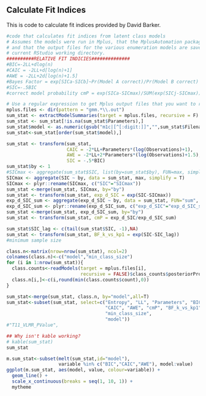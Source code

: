 ## Calculate Fit Indices

This is code to calculate fit indices provided by David Barker.

```r
#code that calculates fit indices from latent class models
# Assumes the models were run in Mplus, that the MplusAutomation package is installed,
# and that the output files for the various enumeration models are saved in the same folder as the
# current RStudio working directory. 
##########RELATIVE FIT INDICIES##############
#BIC=-2LL+dlog(n)
#CAIC = -2LL+d[log(n)+1]
#AWE = -2LL+2d[log(n)+1.5]
#Bayes Factor = exp[SICa-SICb]~Pr(Model A correct)/Pr(Model B correct)
#SIC=-.5BIC
#correct model probability cmP = exp(SICa-SICmax)/SUM(exp(SICj-SICmax))

# Use a regular expression to get Mplus output files that you want to read in
mplus.files <- dir(pattern = "gmm.*\\.out")
sum_stat <- extractModelSummaries(target = mplus.files, recursive = F)
sum_stat <- sum_stat[!is.na(sum_stat$Parameters),]
sum_stat$model <- as.numeric(gsub("m1c|[^[:digit:]]","",sum_stat$Filename))
sum_stat<-sum_stat[order(sum_stat$model),]

sum_stat <- transform(sum_stat,
                      CAIC = -2*LL+Parameters*(log(Observations)+1),
                      AWE = -2*LL+2*Parameters*(log(Observations)+1.5),
                      SIC = -.5*BIC)
sum_stat$by <- 1
#SICmax <- aggregate(sum_stat$SIC, list(by=sum_stat$by), FUN=max, simplify = T)
SICmax <- aggregate(SIC ~ by, data = sum_stat, max, simplify = T)
SICmax <- plyr::rename(SICmax, c("SIC"="SICmax"))
sum_stat <-merge(sum_stat, SICmax, by="by")
sum_stat <- transform(sum_stat, exp_d_SIC = exp(SIC-SICmax))
exp_d_SIC_sum <- aggregate(exp_d_SIC ~ by, data = sum_stat, FUN="sum", simplify = T)
exp_d_SIC_sum <- plyr::rename(exp_d_SIC_sum, c("exp_d_SIC"="exp_d_SIC_sum"))
sum_stat <-merge(sum_stat, exp_d_SIC_sum, by="by")
sum_stat <- transform(sum_stat, cmP = exp_d_SIC/exp_d_SIC_sum)

sum_stat$SIC_lag <- c(tail(sum_stat$SIC, -1),NA)
sum_stat <- transform(sum_stat, BF_k_vs_kp1 = exp(SIC-SIC_lag))
#minimum sample size 

class.n<-matrix(nrow=nrow(sum_stat), ncol=2)
colnames(class.n)<-c("model","min_class_size")
for (i in 1:nrow(sum_stat)){
  class.counts<-readModels(target = mplus.files[i], 
                           recursive = FALSE)$class_counts$posteriorProb
  class.n[i,]<-c(i,round(min(class.counts$count),0))
}

sum_stat<-merge(sum_stat, class.n, by="model",all=T)
sum_stat<-subset(sum_stat, select=c("Entropy", "LL", "Parameters", "BIC",
                                    "CAIC", "AWE", "cmP", "BF_k_vs_kp1",
                                    "min_class_size",
                                    "model"))
#"T11_VLMR_PValue",

## Why isn't kable working?
# kable(sum_stat)
sum_stat

m.sum_stat<-subset(melt(sum_stat,id="model"), 
                   variable %in% c("BIC","CAIC","AWE"), model:value)
ggplot(m.sum_stat, aes(model, value, colour=variable)) +
  geom_line() +
  scale_x_continuous(breaks = seq(1, 10, 1)) +
  mytheme

```

